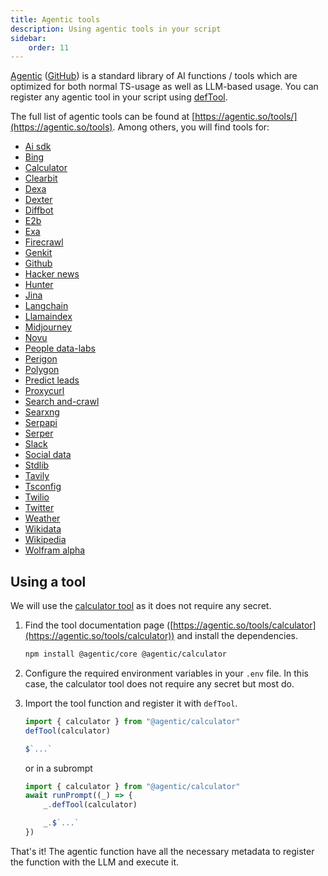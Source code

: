 ```yaml
---
title: Agentic tools
description: Using agentic tools in your script
sidebar:
    order: 11
---
```



[Agentic](https://agentic.so) ([GitHub](https://github.com/transitive-bullshit/agentic)) is
a standard library of AI functions / tools
which are optimized for both normal TS-usage as well as LLM-based usage.
You can register any agentic tool in your script using [defTool](/genaiscript/reference/scripts/tools).

The full list of agentic tools can be found at [https://agentic.so/tools/](https://agentic.so/tools).
Among others, you will find tools for:

-   [Ai sdk](https://agentic.so/tools/ai-sdk)
-   [Bing](https://agentic.so/tools/bing)
-   [Calculator](https://agentic.so/tools/calculator)
-   [Clearbit](https://agentic.so/tools/clearbit)
-   [Dexa](https://agentic.so/tools/dexa)
-   [Dexter](https://agentic.so/tools/dexter)
-   [Diffbot](https://agentic.so/tools/diffbot)
-   [E2b](https://agentic.so/tools/e2b)
-   [Exa](https://agentic.so/tools/exa)
-   [Firecrawl](https://agentic.so/tools/firecrawl)
-   [Genkit](https://agentic.so/tools/genkit)
-   [Github](https://agentic.so/tools/github)
-   [Hacker news](https://agentic.so/tools/hacker-news)
-   [Hunter](https://agentic.so/tools/hunter)
-   [Jina](https://agentic.so/tools/jina)
-   [Langchain](https://agentic.so/tools/langchain)
-   [Llamaindex](https://agentic.so/tools/llamaindex)
-   [Midjourney](https://agentic.so/tools/midjourney)
-   [Novu](https://agentic.so/tools/novu)
-   [People data-labs](https://agentic.so/tools/people-data-labs)
-   [Perigon](https://agentic.so/tools/perigon)
-   [Polygon](https://agentic.so/tools/polygon)
-   [Predict leads](https://agentic.so/tools/predict-leads)
-   [Proxycurl](https://agentic.so/tools/proxycurl)
-   [Search and-crawl](https://agentic.so/tools/search-and-crawl)
-   [Searxng](https://agentic.so/tools/searxng)
-   [Serpapi](https://agentic.so/tools/serpapi)
-   [Serper](https://agentic.so/tools/serper)
-   [Slack](https://agentic.so/tools/slack)
-   [Social data](https://agentic.so/tools/social-data)
-   [Stdlib](https://agentic.so/tools/stdlib)
-   [Tavily](https://agentic.so/tools/tavily)
-   [Tsconfig](https://agentic.so/tools/tsconfig)
-   [Twilio](https://agentic.so/tools/twilio)
-   [Twitter](https://agentic.so/tools/twitter)
-   [Weather](https://agentic.so/tools/weather)
-   [Wikidata](https://agentic.so/tools/wikidata)
-   [Wikipedia](https://agentic.so/tools/wikipedia)
-   [Wolfram alpha](https://agentic.so/tools/wolfram-alpha)

## Using a tool

We will use the [calculator tool](https://agentic.so/tools/calculator)
as it does not require any secret.

<Steps>

<ol>

<li>

Find the tool documentation page ([https://agentic.so/tools/calculator](https://agentic.so/tools/calculator))
and install the dependencies.

```sh
npm install @agentic/core @agentic/calculator
```

</li>

<li>

Configure the required environment variables in your `.env` file.
In this case, the calculator tool does not require any secret but most do.

</li>

<li>

Import the tool function and register it with `defTool`.

```js ""defTool(calculator)"
import { calculator } from "@agentic/calculator"
defTool(calculator)

$`...`
```

or in a subrompt

```js "_.defTool(calculator)"
import { calculator } from "@agentic/calculator"
await runPrompt((_) => {
    _.defTool(calculator)

    _.$`...`
})
```

</li>

</ol>

</Steps>

That's it! The agentic function have all the necessary metadata
to register the function with the LLM and execute it.
